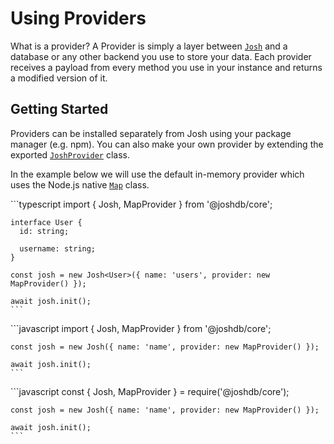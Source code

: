 
# Using Providers

What is a provider? A Provider is simply a layer between [`Josh`](https://github.com/josh-development/core/blob/main/src/lib/structures/Josh.ts) and a database or any other backend you use to store your data. Each provider receives a payload from every method you use in your instance and returns a modified version of it.

## Getting Started

Providers can be installed separately from Josh using your package manager (e.g. npm). You can also make your own provider by extending the exported [`JoshProvider`](https://github.com/josh-development/core/blob/main/src/lib/structures/JoshProvider.ts) class.

In the example below we will use the default in-memory provider which uses the Node.js native [`Map`](https://developer.mozilla.org/en-US/docs/Web/JavaScript/Reference/Global_Objects/Map) class.

<Codeblock type="TYPESCRIPT_ESM_COMMONJS">
  <CodeblockContent type="TYPESCRIPT_ESM_COMMONJS" index={CodeblockIndex.TypeScript}>
    ```typescript
    import { Josh, MapProvider } from '@joshdb/core';

    interface User {
      id: string;

      username: string;
    }

    const josh = new Josh<User>({ name: 'users', provider: new MapProvider() });

    await josh.init();
    ```

  </CodeblockContent>

  <CodeblockContent type="TYPESCRIPT_ESM_COMMONJS" index={CodeblockIndex.ESM}>
    ```javascript
    import { Josh, MapProvider } from '@joshdb/core';

    const josh = new Josh({ name: 'name', provider: new MapProvider() });

    await josh.init();
    ```

  </CodeblockContent>

  <CodeblockContent type="TYPESCRIPT_ESM_COMMONJS" index={CodeblockIndex.CommonJS}>
    ```javascript
    const { Josh, MapProvider } = require('@joshdb/core');

    const josh = new Josh({ name: 'name', provider: new MapProvider() });

    await josh.init();
    ```

  </CodeblockContent>
</Codeblock>
